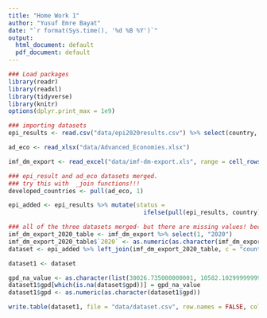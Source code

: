 ```yaml
---
title: "Home Work 1"
author: "Yusuf Emre Bayat"
date: "`r format(Sys.time(), '%d %B %Y')`"
output:
  html_document: default
  pdf_document: default
---
```



```r
### Load packages
library(readr)
library(readxl)
library(tidyverse)
library(knitr)
options(dplyr.print_max = 1e9)
```

```r
### importing datasets 
epi_results <- read.csv("data/epi2020results.csv") %>% select(country, EPI.change)

ad_eco <- read_xlsx("data/Advanced_Economies.xlsx")

imf_dm_export <- read_excel("data/imf-dm-export.xls", range = cell_rows(3:227), col_names = c("country", 1980:2025))

```



```r
### epi_result and ad_eco datasets merged.
### try this with  _join functions!!!
developed_countries <- pull(ad_eco, 1)

epi_added <- epi_results %>% mutate(status = 
                                      ifelse(pull(epi_results, country) %in% developed_countries, "Developed Economies", "Emerging Economies")) %>% select(country, EPI.change, status)

```

```r
### all of the three datasets merged- but there are missing values! because of different country names.
imf_dm_export_2020_table <- imf_dm_export %>% select(1, "2020")
imf_dm_export_2020_table$`2020` <- as.numeric(as.character(imf_dm_export_2020_table$`2020`))
dataset <- epi_added %>% left_join(imf_dm_export_2020_table, c = "country") %>% rename("gpd" = "2020")
```

<!-- kısa yol buldum (left_join)
```r
imf_dm_export_2020_countries<-imf_dm_export %>% 
   pull(1)
imf_dm_export_2020<-imf_dm_export %>% 
   pull("2020")

dataset <- epi_added  %>% mutate(GPD = ifelse(pull(epi_added, country) %in% imf_dm_export_2020_countries, imf_dm_export_2020, "no data")) %>% select(country, EPI.change, GPD, status)

```
-->

```r
dataset1 <- dataset
```

```r
gpd_na_value <- as.character(list(30026.735000000001, 10582.102999999999, 2281.4169999999999, 456.892, 2128.2330000000002, 0, 3854.7429999999999, 746.32899999999995, 1147.807,30644.427, 2567.0059999999999, 1348.6759999999999, 9972.4950000000008, 1911.886, 18669.294999999998, 26910.228999999999, 63051.398000000001, 3497.5120000000002))
dataset1$gpd[which(is.na(dataset$gpd))] = gpd_na_value
dataset1$gpd <- as.numeric(as.character(dataset1$gpd))
```


```r
write.table(dataset1, file = "data/dataset.csv", row.names = FALSE, col.names = TRUE, sep = ",")
```








